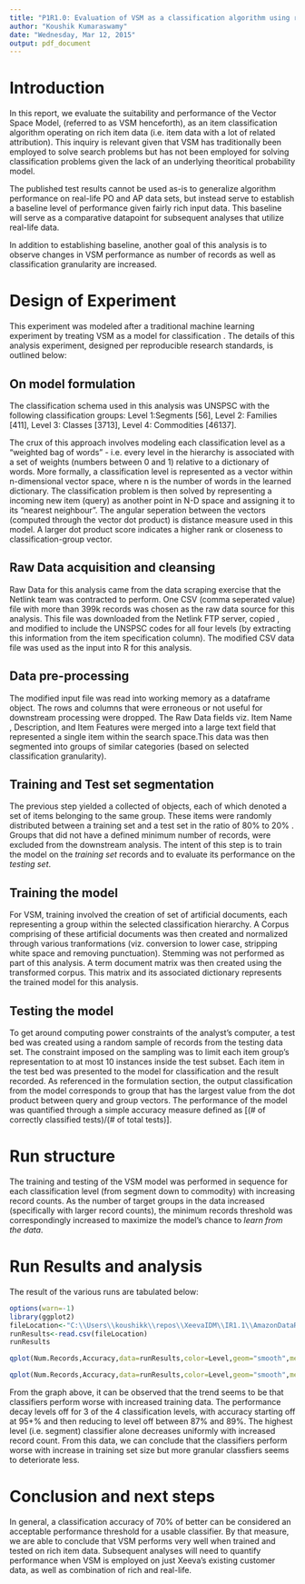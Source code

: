 ```yaml
---
title: "P1R1.0: Evaluation of VSM as a classification algorithm using rich item  data"
author: "Koushik Kumaraswamy"
date: "Wednesday, Mar 12, 2015"
output: pdf_document
---
```


# Introduction
In this report, we  evaluate the suitability and performance of the Vector Space Model, (referred to as VSM henceforth), as an item classification algorithm operating on  rich item data (i.e. item data with a lot of related attribution). This inquiry is relevant given that  VSM has traditionally been employed to solve  search problems but has not been employed for solving classification problems given the lack of an underlying theoritical  probability model.  

The published test results cannot be used as-is to generalize algorithm performance on real-life PO and AP data sets, but instead serve to  establish a baseline level of performance  given fairly rich input data. This baseline will serve as a comparative datapoint for subsequent analyses that utilize real-life data. 

In addition to establishing baseline, another goal of this analysis is to observe changes in VSM  performance as number of records as well as  classification granularity are increased. 

# Design of Experiment
This  experiment was modeled after a traditional machine learning experiment  by treating VSM as a model for classification .  The details of this analysis experiment, designed per reproducible research standards, is outlined below: 

## On model formulation
The classification schema used in this analysis was UNSPSC with the following classification groups: Level 1:Segments [56], Level 2: Families [411], Level 3: Classes [3713], Level 4: Commodities [46137]. 

The crux of this approach involves modeling each classification level as a "weighted bag of words" - i.e.  every level in the hierarchy is associated with a set of weights (numbers between 0 and 1) relative to a dictionary of words. More formally, a classification level is represented as a vector within n-dimensional vector space, where n is the number of words in the learned dictionary. The classification problem is then solved by representing a incoming new item (query) as another point in N-D space and assigning it to its  "nearest neighbour". The angular seperation between the vectors (computed through the vector dot product) is  distance measure used in this model. A larger dot product score indicates a higher rank or closeness to classification-group vector. 

## Raw Data acquisition and cleansing
Raw Data  for this analysis came from the data scraping exercise that the Netlink team was contracted to perform. One CSV (comma seperated value) file with more than 399k records was chosen as the raw data source for this analysis. This file 
was  downloaded from the Netlink FTP server, copied ,  and modified to include the UNSPSC codes for all four levels (by extracting this information from the item specification column).  The modified CSV data file was used as the input into R for this analysis. 

## Data pre-processing
The modified input file was read into working memory as a dataframe object. The rows and columns that  were  erroneous or not useful for downstream processing were dropped. The Raw Data fields viz. Item Name , Description, and Item Features were merged into a large text field that represented a single item within the search space.This data was then segmented into groups of similar categories (based on  selected classification granularity).


## Training and Test set segmentation
The previous step yielded a collected of objects, each of which denoted a set of items belonging to the same group. These items  were  randomly distributed  between a training set and a test set in the ratio of 80% to 20% . Groups that did not have a defined minimum number of records,  were excluded from the downstream analysis. The intent of this step is to train the model on the *training set* records and to evaluate its performance on the *testing set*.


## Training the model 
For VSM, training involved the creation of set of artificial documents, each representing a group within the selected classification hierarchy. A Corpus comprising of these artificial documents was then  created and normalized through various tranformations (viz. conversion to lower case, stripping white space and removing punctuation). Stemming was not performed as part of this analysis. A term document matrix was then created using the  transformed corpus. This matrix and its associated dictionary represents the trained model for this analysis.

## Testing the model
To get around computing power constraints of the analyst's computer, a test bed was created using a random sample of records from the testing data set. The constraint imposed on the sampling was to limit each item group's  representation to at most 10 instances inside the test subset. Each item in the test bed was presented to the model for classification and the result  recorded. As referenced in the formulation section, the output classification from the model corresponds to group that has the largest value from the dot product between query and group vectors. The performance of the model was quantified through a simple accuracy measure defined as [(# of correctly classified tests)/(# of total tests)]. 

# Run structure
The training and testing of the VSM model was performed in sequence for each classification level (from segment down to commodity) with increasing record counts. As the number of target groups in the data increased (specifically with larger record counts), the minimum  records threshold was correspondingly increased to maximize the  model's chance to *learn from the data*. 

# Run Results and analysis
The result of the various runs are tabulated below:

```r
options(warn=-1)
library(ggplot2)
fileLocation<-"C:\\Users\\koushikk\\repos\\XeevaIDM\\IR1.1\\AmazonDataRunBook.csv"
runResults<-read.csv(fileLocation)
runResults

qplot(Num.Records,Accuracy,data=runResults,color=Level,geom="smooth",method="loess",main="Smooth Curve Classifier Characteristic")

qplot(Num.Records,Accuracy,data=runResults,color=Level,geom="smooth",method="lm",main="Straight Line Classifier Characteristic")
```


From the graph  above, it can be observed that the trend seems to be that  classifiers  perform worse with increased training data. The performance decay levels off for  3 of the 4 classification levels, with accuracy  starting off at  95+% and then reducing to level off between 87% and 89%. The highest level (i.e. segment) classifier alone decreases uniformly with increased record count. From this data, we can conclude that the classifiers perform worse with increase in training set size but more granular classfiers seems to deteriorate less.

# Conclusion and next steps

In general, a classification accuracy of 70% of better can be considered an acceptable performance threshold for a usable classifier. By that measure, we are able to conclude that VSM performs very well when trained and tested on rich item data. Subsequent analyses will need to quantify performance when VSM is employed on  just Xeeva's existing customer data, as well as combination of rich and real-life. 